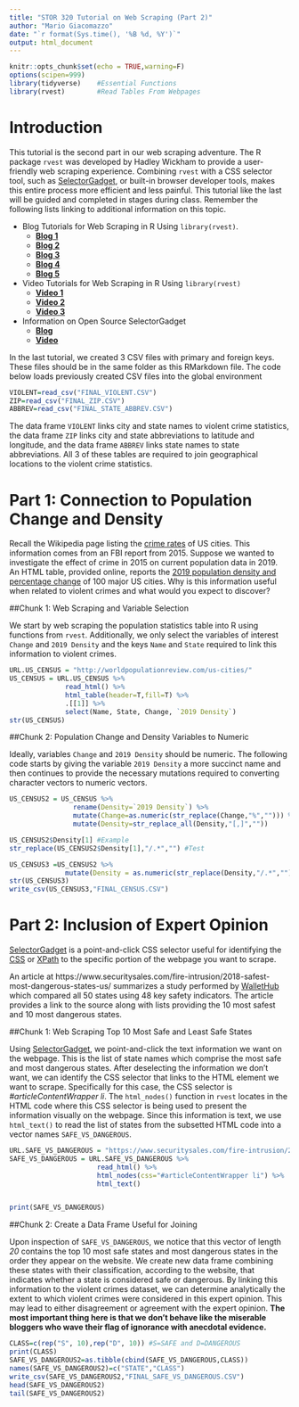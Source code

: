 ```yaml
---
title: "STOR 320 Tutorial on Web Scraping (Part 2)"
author: "Mario Giacomazzo"
date: "`r format(Sys.time(), '%B %d, %Y')`"
output: html_document
---
```


```r
knitr::opts_chunk$set(echo = TRUE,warning=F)
options(scipen=999)
library(tidyverse)    #Essential Functions
library(rvest)        #Read Tables From Webpages
```

# Introduction

This tutorial is the second part in our web scraping adventure. The R package `rvest` was developed by Hadley Wickham to provide a user-friendly web scraping experience. Combining `rvest` with a CSS selector tool, such as [SelectorGadget](https://selectorgadget.com/), or built-in browser developer tools, makes this entire process more efficient and less painful. This tutorial like the last will be guided and completed in stages during class. Remember the following lists linking to additional information on this topic.

* Blog Tutorials for Web Scraping in R Using `library(rvest)`.
    + **[Blog 1](http://blog.corynissen.com/2015/01/using-rvest-to-scrape-html-table.html)**
    + **[Blog 2](https://blog.rstudio.com/2014/11/24/rvest-easy-web-scraping-with-r/)**
    + **[Blog 3](http://categitau.com/using-rvest-to-scrape-data-from-wikipedia/)**
    + **[Blog 4](https://stat4701.github.io/edav/2015/04/02/rvest_tutorial/)**
    + **[Blog 5](https://www.analyticsvidhya.com/blog/2017/03/beginners-guide-on-web-scraping-in-r-using-rvest-with-hands-on-knowledge/)**
    
* Video Tutorials for Web Scraping in R Using `library(rvest)`
    +  **[Video 1](https://www.youtube.com/watch?v=4IYfYx4yoAI)**
    +  **[Video 2](https://www.youtube.com/watch?v=9ATgpE0yTxA)**
    +  **[Video 3](https://www.youtube.com/watch?v=gSbuwYdNYLM)**

* Information on Open Source SelectorGadget
    + **[Blog](https://cran.r-project.org/web/packages/rvest/vignettes/selectorgadget.html)**
    + **[Video](https://www.youtube.com/watch?v=A5LIHrpZBnY)**

In the last tutorial, we created 3 CSV files with primary and foreign keys. These files should be in the same folder as this RMarkdown file. The code below loads previously created CSV files into the global environment
```r
VIOLENT=read_csv("FINAL_VIOLENT.CSV")
ZIP=read_csv("FINAL_ZIP.CSV")
ABBREV=read_csv("FINAL_STATE_ABBREV.CSV")
```

The data frame `VIOLENT` links city and state names to violent crime statistics, the data frame `ZIP` links city and state abbreviations to latitude and longitude, and the data frame `ABBREV` links state names to state abbreviations. All 3 of these tables are required to join geographical locations to the violent crime statistics. 

# Part 1: Connection to Population Change and Density

Recall the Wikipedia page listing the [crime rates](https://en.wikipedia.org/wiki/List_of_United_States_cities_by_crime_rate) of US cities. This information comes from an FBI report from 2015. Suppose we wanted to investigate the effect of crime in 2015 on current population data in 2019. An HTML table, provided online, reports the [2019 population density and percentage change](http://worldpopulationreview.com/us-cities/) of 100 major US cities. Why is this information useful when related to violent crimes and what would you expect to discover?

##Chunk 1: Web Scraping and Variable Selection

We start by web scraping the population statistics table into R using functions from `rvest`. Additionally, we only select the variables of interest `Change` and `2019 Density` and the keys `Name` and `State` required to link this information to violent crimes. 

```r
URL.US_CENSUS = "http://worldpopulationreview.com/us-cities/"
US_CENSUS = URL.US_CENSUS %>%
              read_html() %>%
              html_table(header=T,fill=T) %>%
              .[[1]] %>%
              select(Name, State, Change, `2019 Density`)
str(US_CENSUS)
```

##Chunk 2: Population Change and Density Variables to Numeric

Ideally, variables `Change` and `2019 Density` should be numeric. The following code starts by giving the variable `2019 Density` a more succinct name and then continues to provide the necessary mutations required to converting character vectors to numeric vectors. 

```r
US_CENSUS2 = US_CENSUS %>%
                rename(Density=`2019 Density`) %>%
                mutate(Change=as.numeric(str_replace(Change,"%",""))) %>%
                mutate(Density=str_replace_all(Density,"[,]",""))

US_CENSUS2$Density[1] #Example              
str_replace(US_CENSUS2$Density[1],"/.*","") #Test

US_CENSUS3 =US_CENSUS2 %>%
              mutate(Density = as.numeric(str_replace(Density,"/.*","")))
str(US_CENSUS3)
write_csv(US_CENSUS3,"FINAL_CENSUS.CSV")
```


# Part 2: Inclusion of Expert Opinion

[SelectorGadget](https://selectorgadget.com/) is a point-and-click CSS selector useful for identifying the [CSS](https://en.wikipedia.org/wiki/Cascading_Style_Sheets)  or [XPath](https://en.wikipedia.org/wiki/XPath) to the specific portion of the webpage you want to scrape.

An article at https://www.securitysales.com/fire-intrusion/2018-safest-most-dangerous-states-us/ summarizes a study performed by [WalletHub](https://wallethub.com/edu/safest-states-to-live-in/4566/) which compared all 50 states using 48 key safety indicators. The article provides a link to the source along with lists providing the 10 most safest and 10 most dangerous states. 

##Chunk 1: Web Scraping Top 10 Most Safe and Least Safe States

Using [SelectorGadget](https://selectorgadget.com/), we point-and-click the text information we want on the webpage. This is the list of state names which comprise the most safe and most dangerous states. After deselecting the information we don't want, we can identify the CSS selector that links to the HTML element we want to scrape. Specifically for this case, the CSS selector is *#articleContentWrapper li*. The `html_nodes()` function in `rvest` locates in the HTML code where this CSS selector is being used to present the information visually on the webpage. Since this information is text, we use `html_text()` to read the list of states from the subsetted HTML code into a vector names `SAFE_VS_DANGEROUS`. 

```r
URL.SAFE_VS_DANGEROUS = "https://www.securitysales.com/fire-intrusion/2018-safest-most-dangerous-states-us/"
SAFE_VS_DANGEROUS = URL.SAFE_VS_DANGEROUS %>%
                      read_html() %>%
                      html_nodes(css="#articleContentWrapper li") %>%
                      html_text() 


print(SAFE_VS_DANGEROUS)
```

##Chunk 2: Create a Data Frame Useful for Joining

Upon inspection of `SAFE_VS_DANGEROUS`, we notice that this vector of length *20* contains the top 10 most safe states and most dangerous states in the order they appear on the website. We create  new data frame combining these states with their classification, according to the website, that indicates whether a state is considered safe or dangerous. By linking this information to the violent crimes dataset, we can determine analytically the extent to which violent crimes were considered in this expert opinion. This may lead to either disagreement or agreement with the expert opinion. **The most important thing here is that we don't behave like the miserable bloggers who wave their flag of ignorance with anecdotal evidence.**

```r
CLASS=c(rep("S", 10),rep("D", 10)) #S=SAFE and D=DANGEROUS
print(CLASS)
SAFE_VS_DANGEROUS2=as.tibble(cbind(SAFE_VS_DANGEROUS,CLASS))
names(SAFE_VS_DANGEROUS2)=c("STATE","CLASS")
write_csv(SAFE_VS_DANGEROUS2,"FINAL_SAFE_VS_DANGEROUS.CSV")
head(SAFE_VS_DANGEROUS2)
tail(SAFE_VS_DANGEROUS2)
```


